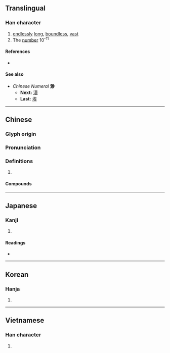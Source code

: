 {{character info/new}}
==Translingual==

===Han character===
{{Han char|rn=85|rad=水|as=09|sn=12|four=39120|canj=EBUH|ids=⿰氵眇}}

# [[endlessly]] [[long]], [[boundless]], [[vast]]
# The [[number]] 10<sup>-11</sup>

====References====
* {{Han ref|kx=0635.170|dkj=17794|dj=1043.020|hdz=31673.120|uh=6E3A|ud=28218|bh=B4F9|bd=46329}}

====See also====
* ''Chinese Numeral'' '''渺'''
** '''Next:''' [[漠]]
** '''Last:''' [[埃]]

----

==Chinese==
{{zh-forms}}

===Glyph origin===
{{Han etym}}

===Pronunciation===
{{zh-pron
|m=miǎo
|c=miu5
|mn=biáu
|mc=y
|oc=y
|cat=a,num
}}

===Definitions===
{{zh-hanzi}}

# {{rfdef|zh}}

====Compounds====
{{zh-der|微渺|杳渺|浩渺|深渺|渺不可測|渺不相涉|渺小|渺渺|渺渺冥冥|渺渺茫茫|渺無聲息|渺然|渺視|渺茫|渺邈|煙波浩渺|縹渺|茫茫渺渺|荒渺不經|飄渺|魚沉雁渺}}

{{cln|zh|numeral symbols|numerals}}

----

==Japanese==

===Kanji===
{{ja-kanji|grade=|rs=水09}}

# {{defn|lang=ja|sort=水09}}

====Readings====
* {{ja-readings|goon=[[みょう]] (myō)|kanon=[[びょう]] (byō)|kun=[[ひろい]] (hiroi), [[はるか]] (haruka)}}

----

==Korean==

===Hanja===
{{ko-hanja|hangeul=묘|eumhun=|rv=myo|mr=myo|y=myo}}

# {{defn|lang=ko|sort=水09}}

----

==Vietnamese==

===Han character===
{{vi-hantu|[[miểu]], [[diễu]], [[diệu]], [[giẻo]]|rs=水09}}

# {{defn|lang=vi|sort=水09}}